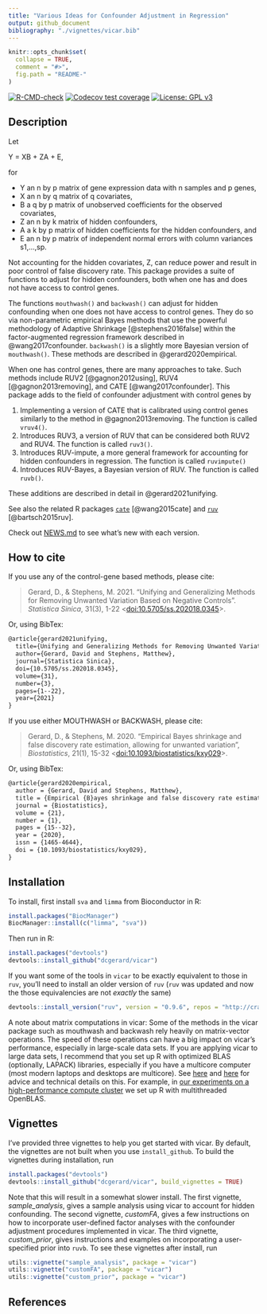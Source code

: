 ```yaml
---
title: "Various Ideas for Confounder Adjustment in Regression"
output: github_document
bibliography: "./vignettes/vicar.bib"
---
```


<!-- README.md is generated from README.Rmd. Please edit that file -->

```r
knitr::opts_chunk$set(
  collapse = TRUE,
  comment = "#>",
  fig.path = "README-"
)
```

<!-- badges: start -->
[![R-CMD-check](https://github.com/dcgerard/vicar/workflows/R-CMD-check/badge.svg)](https://github.com/dcgerard/vicar/actions)
[![Codecov test coverage](https://codecov.io/gh/dcgerard/vicar/branch/master/graph/badge.svg)](https://codecov.io/gh/dcgerard/vicar?branch=master)
[![License: GPL v3](https://img.shields.io/badge/License-GPL%20v3-blue.svg)](https://www.gnu.org/licenses/gpl-3.0)
<!-- badges: end -->


## Description
Let

Y = XB + ZA + E,

for

* Y an n by p matrix of gene expression data with n samples and p genes,
* X an n by q matrix of q covariates,
* B a q by p matrix of unobserved coefficients for the observed covariates,
* Z an n by k matrix of hidden confounders,
* A a k by p matrix of hidden coefficients for the hidden confounders, and
* E an n by p matrix of independent normal errors with column variances s1,...,sp.

Not accounting for the hidden covariates, Z, can reduce power and
result in poor control of false discovery rate. This package provides
a suite of functions to adjust for hidden confounders, both when one
has and does not have access to control genes.

The functions `mouthwash()` and `backwash()` can adjust for hidden confounding when one
does not have access to control genes. They do so via non-parametric
empirical Bayes methods that use the powerful methodology of Adaptive
Shrinkage [@stephens2016false] within the factor-augmented regression
framework described in @wang2017confounder. `backwash()` is a slightly more 
Bayesian version of `mouthwash()`. These methods are described in
@gerard2020empirical.

When one has control genes, there are many approaches to take. Such
methods include RUV2 [@gagnon2012using], RUV4 [@gagnon2013removing],
and CATE [@wang2017confounder]. This package adds to the field of
confounder adjustment with control genes by

1. Implementing a version of CATE that is calibrated using control genes similarly to the method in @gagnon2013removing. The function is called `vruv4()`.
2. Introduces RUV3, a version of RUV that can be considered both RUV2 and RUV4. The function is called `ruv3()`.
3. Introduces RUV-impute, a more general framework for accounting for hidden confounders in regression. The function is called `ruvimpute()`
4. Introduces RUV-Bayes, a Bayesian version of RUV. The function is called `ruvb()`.

These additions are described in detail in @gerard2021unifying.

See also the related R packages
[`cate`](https://cran.r-project.org/package=cate)
[@wang2015cate] and
[`ruv`](https://cran.r-project.org/package=ruv)
[@bartsch2015ruv].

Check out [NEWS.md](NEWS.md) to see what's new with each version.

## How to cite

If you use any of the control-gene based methods, please cite:

> Gerard, D., & Stephens, M. 2021. "Unifying and Generalizing Methods for Removing Unwanted Variation Based on Negative Controls". *Statistica Sinica*, 31(3), 1-22 <[doi:10.5705/ss.202018.0345](https://doi.org/10.5705/ss.202018.0345)>.

Or, using BibTex:
``` tex
@article{gerard2021unifying,
  title={Unifying and Generalizing Methods for Removing Unwanted Variation Based on Negative Controls},
  author={Gerard, David and Stephens, Matthew},
  journal={Statistica Sinica},
  doi={10.5705/ss.202018.0345},
  volume={31},
  number={3},
  pages={1--22},
  year={2021}
}
```

If you use either MOUTHWASH or BACKWASH, please cite:

> Gerard, D., & Stephens, M. 2020. "Empirical Bayes shrinkage and false discovery rate estimation, allowing for unwanted variation", *Biostatistics*, 21(1), 15-32 <[doi:10.1093/biostatistics/kxy029](https://doi.org/10.1093/biostatistics/kxy029)>.

Or, using BibTex:
``` tex
@article{gerard2020empirical,
  author = {Gerard, David and Stephens, Matthew},
  title = {Empirical {B}ayes shrinkage and false discovery rate estimation, allowing for unwanted variation},
  journal = {Biostatistics},
  volume = {21},
  number = {1},
  pages = {15--32},
  year = {2020},
  issn = {1465-4644},
  doi = {10.1093/biostatistics/kxy029},
}
```

## Installation

To install, first install `sva` and `limma` from Bioconductor
in R:

```r
install.packages("BiocManager")
BiocManager::install(c("limma", "sva"))
```

Then run in R:

```r
install.packages("devtools")
devtools::install_github("dcgerard/vicar")
```

If you want some of the tools in `vicar` to be exactly equivalent to those in `ruv`, you'll need to install an older version of `ruv` (`ruv` was updated and now the those equivalencies are not *exactly* the same)

```r
devtools::install_version("ruv", version = "0.9.6", repos = "http://cran.us.r-project.org")
```

A note about matrix computations in vicar: Some of the methods in the vicar package such as mouthwash and backwash rely heavily on matrix-vector operations. The speed of these operations can have a big impact on vicar's performance, especially in large-scale data sets. If you are applying vicar to large data sets, I recommend that you set up R with optimized BLAS (optionally, LAPACK) libraries, especially if you have a multicore computer (most modern laptops and desktops are multicore). See [here](https://csgillespie.github.io/efficientR/set-up.html#blas-and-alternative-r-interpreters) and [here](https://cran.r-project.org/doc/manuals/r-release/R-admin.html#Linear-algebra) for advice and technical details on this. For example, in [our experiments on a high-performance compute cluster](https://github.com/pcarbo/mouthwash_sims/blob/master/mouthwash.sbatch) we set up R with multithreaded OpenBLAS.


## Vignettes
I've provided three vignettes to help you get started with vicar. By default, the vignettes are not built when you use `install_github`. To build the vignettes during installation, run
```r
install.packages("devtools")
devtools::install_github("dcgerard/vicar", build_vignettes = TRUE)
```
Note that this will result in a somewhat slower install. The first vignette, _sample\_analysis_, gives a sample analysis using vicar to account for hidden confounding. The second vignette, _customFA_, gives a few instructions on how to incorporate user-defined factor analyses with the confounder adjustment procedures implemented in vicar. The third vignette, _custom\_prior_, gives instructions and examples on incorporating a user-specified prior into `ruvb`. To see these vignettes after install, run
```r
utils::vignette("sample_analysis", package = "vicar")
utils::vignette("customFA", package = "vicar")
utils::vignette("custom_prior", package = "vicar")
```

## References
